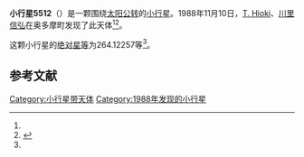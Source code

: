 {{Infobox planet
| bgcolour = #FFFFC0
| name = 5512
| symbol = 
| image = 
| caption = 
| discovery = yes
| discovery_ref = 
| discoverer = [[T._Hioki|T. Hioki]]、[[川里信弘|川里信弘]]
| discovery_site = [[奥多摩町|奥多摩町]] 
| discovered = 1988年11月10日
| designations = yes
| mp_name = 
| named_after = 
| alt_names = 1988 VD7/ 1981 TL3 / 1981 UV19
| mp_category = [[主带小行星|主带小行星]]
| orbit_ref = <ref name="a">[http://ssd.jpl.nasa.gov/sbdb.cgi?sstr=5512 5512] {{Wayback|url=http://ssd.jpl.nasa.gov/sbdb.cgi?sstr=5512 |date=20110610001037 }}，小行星數據庫瀏覽器（JPL Small-Body Database Browser）－[[美国国家航空航天局|美国国家航空航天局]]喷气推进实验室</ref>
| epoch = 2456400.5 (2013年4月18日更新)
| aphelion = {{convert|2.7582381|AU|km|3|abbr=on|lk=out}}
| perihelion = {{convert|1.8016923|AU|km|3|abbr=on}}
| semimajor = {{convert|2.2799652|AU|km|3|abbr=on}}
| eccentricity = 0.209772
| period = 1257.45013 [[日|日]]<br />3.44[[儒略年|儒略年]]
| avg_speed = 
| inclination = 6.18450
| asc_node = 71.14328
| mean_anomaly = 
| arg_peri = 264.12257
| satellites = 
| physical_characteristics = yes
| dimensions = 
| mass = 
| density = 
| surface_grav = 
| escape_velocity = 
| sidereal_day = 
| axial_tilt = 
| pole_ecliptic_lat = 
| pole_ecliptic_lon = 
| albedo = 
| temperatures= 
| temp_name1 = 
| mean_temp_1 = 
| max_temp_1 = 
| temp_name2 = 
| max_temp_2 = 
| spectral_type = 
| abs_magnitude = 264.12257
}}

'''小行星5512'''（{{lang-en|5512}}）是一颗围绕[[太阳|太阳]][[公转|公转]]的[[小行星|小行星]]。1988年11月10日，[[T._Hioki|T. Hioki]]、[[川里信弘|川里信弘]]在奥多摩町发现了此天体<ref name="a" /><ref>{{cite news|title=小行星列表|url=http://cfa-www.harvard.edu/iau/lists/NumberedMPs.txt|accessdate=2013-07-08|newspaper=哈佛大学|archive-date=2008-05-17|archive-url=https://web.archive.org/web/20080517010638/http://cfa-www.harvard.edu/iau/lists/NumberedMPs.txt|dead-url=no}}</ref>。

这颗小行星的[[绝对星等|绝对星等]]为264.12257等<ref name="a" />。

==参考文献==
{{reflist}}
{{Minor Planet Number|[[小行星5511|小行星5511]]|[[小行星5513|小行星5513]]}}

{{小天体}}

[[Category:小行星带天体|Category:小行星带天体]]
[[Category:1988年发现的小行星|Category:1988年发现的小行星]]

{{asteroid-stub}}